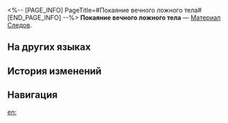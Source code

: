 <%-- [PAGE_INFO]
PageTitle=#Покаяние вечного ложного тела#
[END_PAGE_INFO] --%>
{{Предмет Инфобокс
|id          = 110503
|Изображение = Предмет Покаяние вечного ложного тела.png
|Тип         = Материал Следов
|Инвентарь   = Материалы улучшения
|Редкость    = 4
|Эффект      = 
|Описание    = Продвинутый материал для повышения уровня Следов.
|Источник1   = [[Эхо войны: Семя бессмертия]]
}}
{{Описание|Сколькими бы телами он ни владел, он не получает желаемого. Подобно тем, кто ищет эликсир бессмертия, он жаждет получить тело, в котором можно жить вечно, не страшась Разрушения, но он понимает, что это лишь несбыточная мечта.<br /><br />''«Я видел много миров, пожираемых пламенем Порочного; некогда и я был его пламенем. Я танцевал по мановению его пальца, но в глубине души знал, что огонь в конце концов угаснет, когда кончатся дрова...»''}}
'''Покаяние вечного ложного тела''' — [[Материал Следов]].

==На других языках==
{{На других языках
|en   = Regret of Infinite Ochema
|zhs  = 无穷假身的遗恨
|zht  = 無窮假身的遺恨
|ja   = 無窮なる仮身の遺恨
|ko   = 무한한 가짜의 여한
|es   = Arrepentimiento del eterno vehículo del alma
|fr   = Regret de l'ochéma infini
|ru   = Покаяние вечного ложного тела
|th   = Regret of Infinite Ochema
|vi   = Oán Hận Vô Hạn
|de   = Bedauern des unendlichen Pseudokörpers
|id   = Regret of Infinite Ochema
|pt   = Arrependimento do Ochema Infinito
}}

==История изменений==
{{История изменений|3.5}}

==Навигация==
{{Материалы улучшения Навбокс}}

[[en:]]